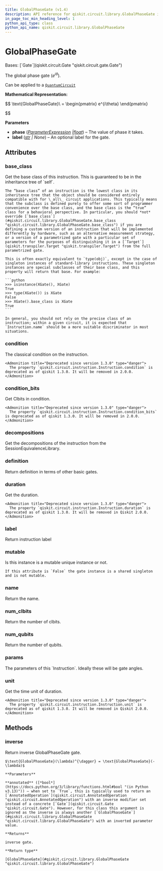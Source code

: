 ```yaml
---
title: GlobalPhaseGate (v1.4)
description: API reference for qiskit.circuit.library.GlobalPhaseGate in qiskit v1.4
in_page_toc_min_heading_level: 1
python_api_type: class
python_api_name: qiskit.circuit.library.GlobalPhaseGate
---
```


# GlobalPhaseGate

<Class id="qiskit.circuit.library.GlobalPhaseGate" isDedicatedPage={true} github="https://github.com/Qiskit/qiskit/tree/stable/1.4/qiskit/circuit/library/standard_gates/global_phase.py#L26-L85" signature="qiskit.circuit.library.GlobalPhaseGate(phase, label=None, *, duration=None, unit='dt')" modifiers="class">
  Bases: [`Gate`](qiskit.circuit.Gate "qiskit.circuit.gate.Gate")

  The global phase gate ($e^{i\theta}$).

  Can be applied to a [`QuantumCircuit`](qiskit.circuit.QuantumCircuit "qiskit.circuit.QuantumCircuit")

  **Mathematical Representation:**

$$
\text{GlobalPhaseGate}\ =
\begin{pmatrix}
e^{i\theta}
\end{pmatrix}


$$

  **Parameters**

  *   **phase** ([*ParameterExpression*](qiskit.circuit.ParameterExpression "qiskit.circuit.parameterexpression.ParameterExpression")  *|*[*float*](https://docs.python.org/3/library/functions.html#float "(in Python v3.13)")) – The value of phase it takes.
  *   **label** ([*str*](https://docs.python.org/3/library/stdtypes.html#str "(in Python v3.13)") *| None*) – An optional label for the gate.

  ## Attributes

  ### base\_class

  <Attribute id="qiskit.circuit.library.GlobalPhaseGate.base_class">
    Get the base class of this instruction. This is guaranteed to be in the inheritance tree of `self`.

    The “base class” of an instruction is the lowest class in its inheritance tree that the object should be considered entirely compatible with for \_all\_ circuit applications. This typically means that the subclass is defined purely to offer some sort of programmer convenience over the base class, and the base class is the “true” class for a behavioral perspective. In particular, you should *not* override [`base_class`](#qiskit.circuit.library.GlobalPhaseGate.base_class "qiskit.circuit.library.GlobalPhaseGate.base_class") if you are defining a custom version of an instruction that will be implemented differently by hardware, such as an alternative measurement strategy, or a version of a parametrized gate with a particular set of parameters for the purposes of distinguishing it in a [`Target`](qiskit.transpiler.Target "qiskit.transpiler.Target") from the full parametrized gate.

    This is often exactly equivalent to `type(obj)`, except in the case of singleton instances of standard-library instructions. These singleton instances are special subclasses of their base class, and this property will return that base. For example:

    ```python
    >>> isinstance(XGate(), XGate)
    True
    >>> type(XGate()) is XGate
    False
    >>> XGate().base_class is XGate
    True
    ```

    In general, you should not rely on the precise class of an instruction; within a given circuit, it is expected that `Instruction.name` should be a more suitable discriminator in most situations.
  </Attribute>

  ### condition

  <Attribute id="qiskit.circuit.library.GlobalPhaseGate.condition">
    The classical condition on the instruction.

    <Admonition title="Deprecated since version 1.3.0" type="danger">
      The property `qiskit.circuit.instruction.Instruction.condition` is deprecated as of qiskit 1.3.0. It will be removed in 2.0.0.
    </Admonition>
  </Attribute>

  ### condition\_bits

  <Attribute id="qiskit.circuit.library.GlobalPhaseGate.condition_bits">
    Get Clbits in condition.

    <Admonition title="Deprecated since version 1.3.0" type="danger">
      The property `qiskit.circuit.instruction.Instruction.condition_bits` is deprecated as of qiskit 1.3.0. It will be removed in 2.0.0.
    </Admonition>
  </Attribute>

  ### decompositions

  <Attribute id="qiskit.circuit.library.GlobalPhaseGate.decompositions">
    Get the decompositions of the instruction from the SessionEquivalenceLibrary.
  </Attribute>

  ### definition

  <Attribute id="qiskit.circuit.library.GlobalPhaseGate.definition">
    Return definition in terms of other basic gates.
  </Attribute>

  ### duration

  <Attribute id="qiskit.circuit.library.GlobalPhaseGate.duration">
    Get the duration.

    <Admonition title="Deprecated since version 1.3.0" type="danger">
      The property `qiskit.circuit.instruction.Instruction.duration` is deprecated as of qiskit 1.3.0. It will be removed in Qiskit 2.0.0.
    </Admonition>
  </Attribute>

  ### label

  <Attribute id="qiskit.circuit.library.GlobalPhaseGate.label">
    Return instruction label
  </Attribute>

  ### mutable

  <Attribute id="qiskit.circuit.library.GlobalPhaseGate.mutable">
    Is this instance is a mutable unique instance or not.

    If this attribute is `False` the gate instance is a shared singleton and is not mutable.
  </Attribute>

  ### name

  <Attribute id="qiskit.circuit.library.GlobalPhaseGate.name">
    Return the name.
  </Attribute>

  ### num\_clbits

  <Attribute id="qiskit.circuit.library.GlobalPhaseGate.num_clbits">
    Return the number of clbits.
  </Attribute>

  ### num\_qubits

  <Attribute id="qiskit.circuit.library.GlobalPhaseGate.num_qubits">
    Return the number of qubits.
  </Attribute>

  ### params

  <Attribute id="qiskit.circuit.library.GlobalPhaseGate.params">
    The parameters of this `Instruction`. Ideally these will be gate angles.
  </Attribute>

  ### unit

  <Attribute id="qiskit.circuit.library.GlobalPhaseGate.unit">
    Get the time unit of duration.

    <Admonition title="Deprecated since version 1.3.0" type="danger">
      The property `qiskit.circuit.instruction.Instruction.unit` is deprecated as of qiskit 1.3.0. It will be removed in Qiskit 2.0.0.
    </Admonition>
  </Attribute>

  ## Methods

  ### inverse

  <Function id="qiskit.circuit.library.GlobalPhaseGate.inverse" github="https://github.com/Qiskit/qiskit/tree/stable/1.4/qiskit/circuit/library/standard_gates/global_phase.py#L58-L73" signature="inverse(annotated=False)">
    Return inverse GlobalPhaseGate gate.

    $\text{GlobalPhaseGate}(\lambda)^{\dagger} = \text{GlobalPhaseGate}(-\lambda)$

    **Parameters**

    **annotated** ([*bool*](https://docs.python.org/3/library/functions.html#bool "(in Python v3.13)")) – when set to `True`, this is typically used to return an [`AnnotatedOperation`](qiskit.circuit.AnnotatedOperation "qiskit.circuit.AnnotatedOperation") with an inverse modifier set instead of a concrete [`Gate`](qiskit.circuit.Gate "qiskit.circuit.Gate"). However, for this class this argument is ignored as the inverse is always another [`GlobalPhaseGate`](#qiskit.circuit.library.GlobalPhaseGate "qiskit.circuit.library.GlobalPhaseGate") with an inverted parameter value.

    **Returns**

    inverse gate.

    **Return type**

    [GlobalPhaseGate](#qiskit.circuit.library.GlobalPhaseGate "qiskit.circuit.library.GlobalPhaseGate")
  </Function>
</Class>

